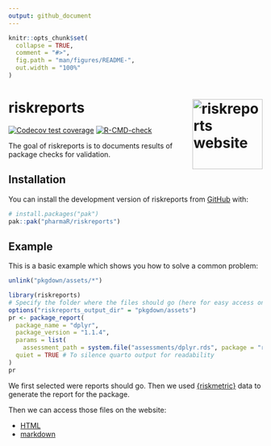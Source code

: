 ```yaml
---
output: github_document
---
```


<!-- README.md is generated from README.Rmd. Please edit that file -->

```r
knitr::opts_chunk$set(
  collapse = TRUE,
  comment = "#>",
  fig.path = "man/figures/README-",
  out.width = "100%"
)
```

# riskreports <a href="https://pharmar.github.io/riskreports/"><img src="man/figures/logo.svg" align="right" height="139" alt="riskreports website" /></a>

<!-- badges: start -->
[![Codecov test coverage](https://codecov.io/gh/pharmaR/riskreports/graph/badge.svg)](https://app.codecov.io/gh/pharmaR/riskreports)
[![R-CMD-check](https://github.com/pharmaR/riskreports/actions/workflows/R-CMD-check.yaml/badge.svg)](https://github.com/pharmaR/riskreports/actions/workflows/R-CMD-check.yaml)
<!-- badges: end -->

The goal of riskreports is to documents results of package checks for validation.

## Installation

You can install the development version of riskreports from [GitHub](https://github.com/) with:

``` r
# install.packages("pak")
pak::pak("pharmaR/riskreports")
```

## Example

This is a basic example which shows you how to solve a common problem:

```r
unlink("pkgdown/assets/*")
```

```r
library(riskreports)
# Specify the folder where the files should go (here for easy access on the website)
options("riskreports_output_dir" = "pkgdown/assets")
pr <- package_report(
  package_name = "dplyr",
  package_version = "1.1.4",
  params = list(
    assessment_path = system.file("assessments/dplyr.rds", package = "riskreports")),
  quiet = TRUE # To silence quarto output for readability
)
pr
```

We first selected were reports should go.
Then we used [{riskmetric}](https://cran.r-project.org/package=riskmetric) data to generate the report for the package.

Then we can access those files on the website:

 - [HTML](https://pharmar.github.io/validation_report_dplyr_v1.1.4.html)
 - [markdown](https://pharmar.github.io/validation_report_dplyr_v1.1.4.md)
